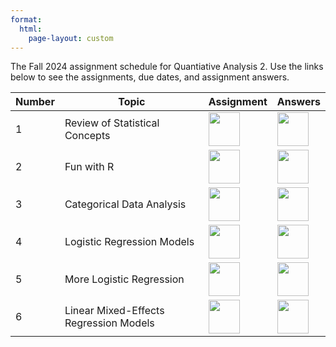```yaml
---
format: 
  html:
    page-layout: custom
---
```

<div class="page-assignment">
The Fall 2024 assignment schedule for Quantiative Analysis 2. Use the links below to see the assignments, due dates, and assignment answers.

<table class="table-assignment">
<thead>
  <tr>
    <th class="tassign-date">Number</th>
    <th class="tassign-topic">Topic</th>
    <th class="tassign-content">Assignment</th>
    <th class="tassign-content">Answers</th>
  </tr>
</thead>
<tbody>
  <tr>
    <td class="tassign-date">1</td>
    <td class="tassign-topic">Review of Statistical Concepts</td>
    <td class="tassign-content"><a href="assignments/assignment_template_1.qmd" download target="_blank" rel="noopener noreferrer"><img src="assets/assignment-icon-1.png" width="50" height="54"></a></td>
    <td class="tassign-content"><a href="assignments/01-assignment-answers.html"><img src="assets/lecture-icon-1.png" width="50" height="54"></a></td>
  </tr>
  <tr>
    <td class="tassign-date">2</td>
    <td class="tassign-topic">Fun with R</td>
    <td class="tassign-content"><a href="assignments/assignment_template_2a.qmd"><img src="assets/assignment-icon-1.png" width="50" height="54"></a></td>
    <td class="tassign-content"><a href="assignments/02-assignment-answers.html"><img src="assets/lecture-icon-1.png" width="50" height="54"></a></td>
  </tr>
    <tr>
    <td class="tassign-date">3</td>
    <td class="tassign-topic">Categorical Data Analysis</td>
    <td class="tassign-content"><a href="assignments/assignment_template_3.qmd"><img src="assets/assignment-icon-1.png" width="50" height="54"></a></td>
    <td class="tassign-content"><a href="assignments/03-assignment-answers.html"><img src="assets/lecture-icon-1.png" width="50" height="54"></a></td>
  </tr>
    <tr>
    <td class="tassign-date">4</td>
    <td class="tassign-topic">Logistic Regression Models</td>
    <td class="tassign-content"><a href="assignments/assignment_template_4.qmd"><img src="assets/assignment-icon-1.png" width="50" height="54"></a></td>
    <td class="tassign-content"><a href="assignments/04-assignment-answers.html"><img src="assets/lecture-icon-1.png" width="50" height="54"></a></td>
  </tr>
    <tr>
    <td class="tassign-date">5</td>
    <td class="tassign-topic">More Logistic Regression</td>
    <td class="tassign-content"><a href="assignments/assignment_template_5.qmd"><img src="assets/assignment-icon-1.png" width="50" height="54"></a></td>
    <td class="tassign-content"><a href="assignments/05-assignment-answers.html"><img src="assets/lecture-icon-1.png" width="50" height="54"></a></td>
  </tr>
    <tr>
    <td class="tassign-date">6</td>
    <td class="tassign-topic">Linear Mixed-Effects Regression Models</td>
    <td class="tassign-content"><a href="assignments/assignment_template_6.qmd"><img src="assets/assignment-icon-1.png" width="50" height="54"></a></td>
    <td class="tassign-content"><a href="assignments/05-assignment-answers.html"><img src="assets/lecture-icon-1.png" width="50" height="54"></a></td>
  </tr>
</tbody>
</table>

</div>